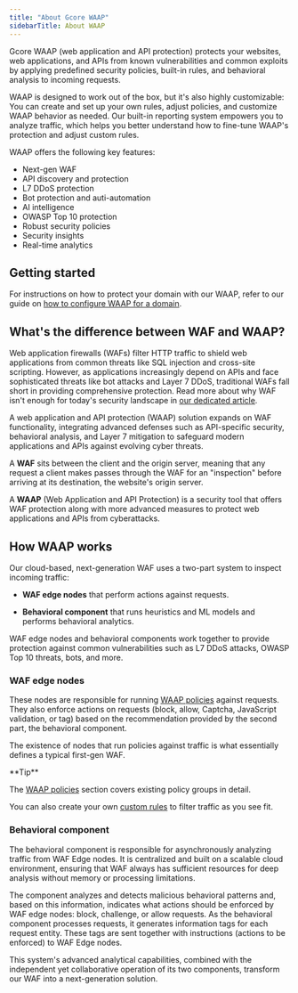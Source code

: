 ---
title: "About Gcore WAAP"
sidebarTitle: About WAAP
---

Gcore WAAP (web application and API protection) protects your websites, web applications, and APIs from known vulnerabilities and common exploits by applying predefined security policies, built-in rules, and behavioral analysis to incoming requests. 

WAAP is designed to work out of the box, but it's also highly customizable: You can create and set up your own rules, adjust policies, and customize WAAP behavior as needed. Our built-in reporting system empowers you to analyze traffic, which helps you better understand how to fine-tune WAAP's protection and adjust custom rules. 

WAAP offers the following key features: 

  * Next-gen WAF
  * API discovery and protection 
  * L7 DDoS protection
  * Bot protection and auti-automation
  * AI intelligence
  * OWASP Top 10 protection
  * Robust security policies 
  * Security insights 
  * Real-time analytics



## Getting started

For instructions on how to protect your domain with our WAAP, refer to our guide on [how to configure WAAP for a domain](/waap/getting-started/configure-waap-for-a-domain). 

## What's the difference between WAF and WAAP?

Web application firewalls (WAFs) filter HTTP traffic to shield web applications from common threats like SQL injection and cross-site scripting. However, as applications increasingly depend on APIs and face sophisticated threats like bot attacks and Layer 7 DDoS, traditional WAFs fall short in providing comprehensive protection. Read more about why WAF isn't enough for today's security landscape in [our dedicated article](https://gcore.com/blog/cybersecurity-beyond-waf/).

A web application and API protection (WAAP) solution expands on WAF functionality, integrating advanced defenses such as API-specific security, behavioral analysis, and Layer 7 mitigation to safeguard modern applications and APIs against evolving cyber threats.

A **WAF** sits between the client and the origin server, meaning that any request a client makes passes through the WAF for an "inspection" before arriving at its destination, the website's origin server. 

A **WAAP** (Web Application and API Protection) is a security tool that offers WAF protection along with more advanced measures to protect web applications and APIs from cyberattacks. 

## How WAAP works

Our cloud-based, next-generation WAF uses a two-part system to inspect incoming traffic: 

  * **WAF edge nodes** that perform actions against requests. 

  * **Behavioral component** that runs heuristics and ML models and performs behavioral analytics.




WAF edge nodes and behavioral components work together to provide protection against common vulnerabilities such as L7 DDoS attacks, OWASP Top 10 threats, bots, and more. 

### WAF edge nodes

These nodes are responsible for running [WAAP policies](/waap/waap-policies) against requests. They also enforce actions on requests (block, allow, Captcha, JavaScript validation, or tag) based on the recommendation provided by the second part, the behavioral component. 

The existence of nodes that run policies against traffic is what essentially defines a typical first-gen WAF. 

<Tip>
**Tip**

The [WAAP policies](/waap/waap-policies) section covers existing policy groups in detail. 

You can also create your own [custom rules](/waap/waap-rules/custom-rules) to filter traffic as you see fit.
</Tip>

### Behavioral component

The behavioral component is responsible for asynchronously analyzing traffic from WAF Edge nodes. It is centralized and built on a scalable cloud environment, ensuring that WAF always has sufficient resources for deep analysis without memory or processing limitations. 

The component analyzes and detects malicious behavioral patterns and, based on this information, indicates what actions should be enforced by WAF edge nodes: block, challenge, or allow requests. As the behavioral component processes requests, it generates information tags for each request entity. These tags are sent together with instructions (actions to be enforced) to WAF Edge nodes. 

This system's advanced analytical capabilities, combined with the independent yet collaborative operation of its two components, transform our WAF into a next-generation solution.